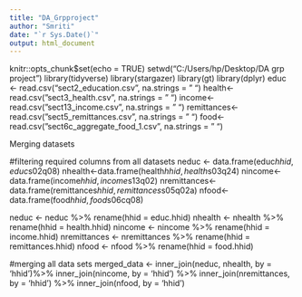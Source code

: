 ---
title: "DA_Grpproject"
author: "Smriti"
date: "`r Sys.Date()`"
output: html_document
---

knitr::opts_chunk$set(echo = TRUE)
setwd("C:/Users/hp/Desktop/DA grp project")
library(tidyverse)
library(stargazer)
library(gt)
library(dplyr)
educ <- read.csv("sect2_education.csv", na.strings = " ")
health<-read.csv("sect3_health.csv", na.strings = " ")
income<-read.csv("sect13_income.csv", na.strings = " ")
remittances<-read.csv("sect5_remittances.csv", na.strings = " ")
food<-read.csv("sect6c_aggregate_food_1.csv", na.strings = " ")




Merging datasets


#filtering required columns from all datasets
neduc <- data.frame(educ$hhid,educ$s02q08)
nhealth<-data.frame(health$hhid,health$s03q24)
nincome<-data.frame(income$hhid,income$s13q02)
nremittances<-data.frame(remittances$hhid,remittances$s05q02a)
nfood<-data.frame(food$hhid,food$s06cq08)

neduc <- neduc %>% rename(hhid = educ.hhid)
nhealth <- nhealth %>% rename(hhid = health.hhid)
nincome <- nincome %>% rename(hhid = income.hhid)
nremittances <- nremittances %>% rename(hhid = remittances.hhid)
nfood <- nfood %>% rename(hhid = food.hhid)

#merging all data sets
merged_data <- inner_join(neduc, nhealth, by = 'hhid')%>% 
               inner_join(nincome, by = 'hhid') %>% 
               inner_join(nremittances, by = 'hhid') %>% 
               inner_join(nfood, by = 'hhid')

